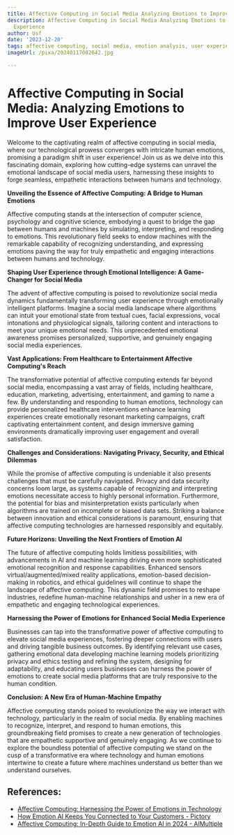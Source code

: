 ```yaml
---
title: Affective Computing in Social Media Analyzing Emotions to Improve User Experience
description: Affective Computing in Social Media Analyzing Emotions to Improve User
  Experience
author: Usf
date: '2023-12-20'
tags: affective computing, social media, emotion analysis, user experience
imageUrl: /pixa/20240117082642.jpg

---
```

# Affective Computing in Social Media: Analyzing Emotions to Improve User Experience

Welcome to the captivating realm of affective computing in social media, where our technological  prowess converges with intricate human emotions, promising a paradigm shift in user experience! Join us as we delve into this fascinating domain, exploring how cutting-edge systems can unravel the emotional landscape of social media users, harnessing these insights to forge seamless, empathetic interactions between humans  and technology.

**Unveiling the Essence of Affective Computing: A Bridge to Human Emotions**

Affective computing stands at  the intersection of computer science, psychology and cognitive science, embodying a quest to bridge the gap between humans and machines by simulating, interpreting, and responding to emotions. This revolutionary field seeks to endow machines  with the remarkable capability of recognizing understanding, and expressing emotions paving the  way for truly empathetic and engaging  interactions between  humans and technology.

**Shaping User Experience through Emotional Intelligence: A Game-Changer for Social Media**

The advent of affective computing is poised to revolutionize social  media dynamics fundamentally transforming user experience through emotionally intelligent platforms. Imagine a  social media landscape where algorithms can intuit your emotional state from  textual cues, facial expressions, vocal  intonations and physiological signals, tailoring content and interactions to meet your unique emotional needs. This unprecedented emotional awareness promises personalized, supportive, and genuinely engaging social media experiences.

**Vast Applications:  From Healthcare to Entertainment Affective Computing's Reach**

The  transformative potential of affective computing extends far beyond social media, encompassing a vast array of  fields, including healthcare, education, marketing, advertising, entertainment, and gaming to name a few. By understanding and responding  to human emotions, technology can provide personalized healthcare interventions enhance  learning  experiences create emotionally resonant marketing campaigns, craft captivating entertainment content, and design immersive  gaming environments dramatically  improving user engagement and overall satisfaction.

**Challenges and Considerations: Navigating Privacy, Security,  and Ethical Dilemmas**

While the promise of affective computing is undeniable it also  presents challenges that must be  carefully navigated. Privacy and  data security  concerns loom large, as systems capable of recognizing and interpreting emotions necessitate access  to highly personal information. Furthermore, the potential for bias and misinterpretation  exists particularly when algorithms are trained on incomplete or biased data sets. Striking a balance between  innovation and ethical considerations is paramount, ensuring that affective computing technologies are harnessed responsibly and equitably.

**Future  Horizons: Unveiling the Next Frontiers of Emotion AI**

The  future of affective computing holds limitless possibilities,  with advancements in AI and machine learning driving even more sophisticated emotional recognition and  response capabilities. Enhanced sensors virtual/augmented/mixed reality  applications,  emotion-based decision-making in robotics, and ethical guidelines will continue to shape the landscape of affective  computing. This dynamic field promises to reshape industries, redefine human-machine  relationships and usher in  a new era  of empathetic and engaging technological experiences.

**Harnessing the  Power of Emotions  for Enhanced Social Media Experience**

Businesses can tap into the transformative  power of affective computing to elevate  social media experiences, fostering  deeper connections with users  and driving tangible business outcomes. By identifying relevant use cases, gathering emotional data developing  machine learning models prioritizing privacy and  ethics testing and refining the system, designing for adaptability, and educating users businesses  can harness the power of emotions to create social media platforms that  are  truly  responsive to  the human condition.

**Conclusion:  A  New Era of Human-Machine Empathy**

Affective computing stands poised to revolutionize  the way  we interact with technology, particularly in the realm of social media. By enabling machines to recognize, interpret, and  respond  to human emotions, this groundbreaking field promises to  create a new generation of  technologies that are empathetic supportive and genuinely  engaging. As  we continue to explore the boundless potential of affective computing we stand on  the cusp of a transformative era where technology and human emotions intertwine to create a future where machines understand us better than we understand ourselves.

## References:
- [Affective Computing: Harnessing the Power of Emotions in Technology](https://www.linkedin.com/pulse/affective-computing-harnessing-power-emotions-technology)
- [How Emotion AI Keeps You Connected to Your Customers - Pictory](https://pictory.ai/blog/how-emotion-ai-keeps-you-connected-to-your-customers)
- [Affective Computing: In-Depth Guide to Emotion AI in 2024 - AIMultiple](https://research.aimultiple.com/affective-computing/)
